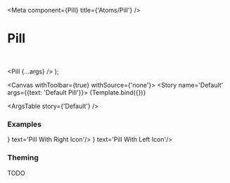 

<Meta
  component={Pill}
  title={'Atoms/Pill'}
/>

# Pill

<br/>

  <Pill {...args} />
);

<Canvas withToolbar={true} withSource={'none'}>
  <Story name='Default' args={{text: 'Default Pill'}}>
    {Template.bind({})}
  </Story>
</Canvas>

<ArgsTable story={'Default'} />

### Examples

<Canvas>
  <Story name='Primary'>
    <Pill variant='primary' text='Primary Pill'/>
  </Story>
</Canvas>

<Canvas>
  <Story name='Secondary'>
    <Pill variant='secondary' text='Secondary Pill'/>
  </Story>
</Canvas>

<Canvas>
  <Story name='Success'>
    <Pill variant='success' text='Success Pill'/>
  </Story>
</Canvas>

<Canvas>
  <Story name='Error'>
    <Pill variant='error' text='Error Pill'/>
  </Story>
</Canvas>

<Canvas>
  <Story name='Right Icon'>
    <Pill iconRight={<KibaIcon iconId='ion-aperture' />} text='Pill With Right Icon'/>
  </Story>
</Canvas>

<Canvas>
  <Story name='Left Icon'>
    <Pill iconLeft={<KibaIcon iconId='ion-aperture' />} text='Pill With Left Icon'/>
  </Story>
</Canvas>

### Theming

TODO
